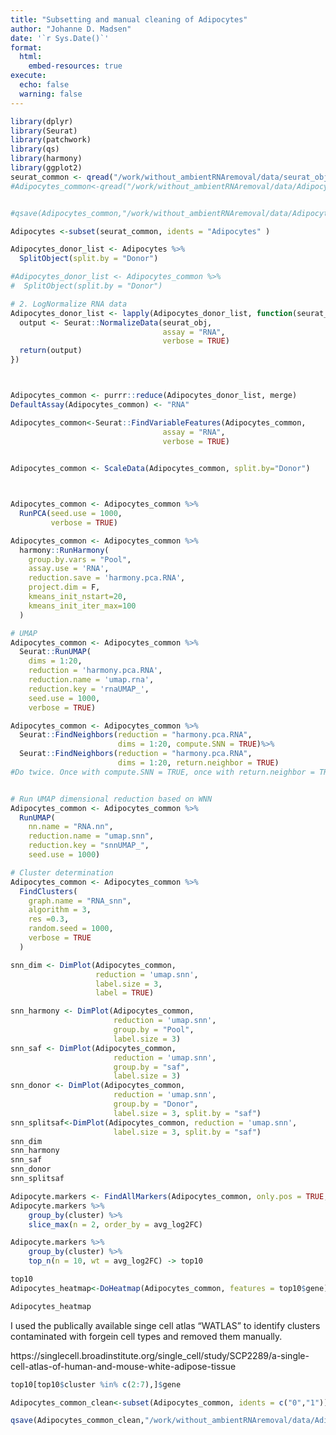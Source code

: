 ```yaml
---
title: "Subsetting and manual cleaning of Adipocytes"
author: "Johanne D. Madsen"
date: '`r Sys.Date()`'
format:
  html:
    embed-resources: true
execute: 
  echo: false
  warning: false
---
```


```r

library(dplyr)
library(Seurat)
library(patchwork)
library(qs)
library(harmony)
library(ggplot2)
seurat_common <- qread("/work/without_ambientRNAremoval/data/seurat_object_annotated.qs")
#Adipocytes_common<-qread("/work/without_ambientRNAremoval/data/Adipocytes_common.qs")


#qsave(Adipocytes_common,"/work/without_ambientRNAremoval/data/Adipocytes_common.qs")
```

```r
Adipocytes <-subset(seurat_common, idents = "Adipocytes" )

Adipocytes_donor_list <- Adipocytes %>%
  SplitObject(split.by = "Donor")

#Adipocytes_donor_list <- Adipocytes_common %>%
#  SplitObject(split.by = "Donor")

# 2. LogNormalize RNA data
Adipocytes_donor_list <- lapply(Adipocytes_donor_list, function(seurat_obj){
  output <- Seurat::NormalizeData(seurat_obj,
                                  assay = "RNA",
                                  verbose = TRUE)
  return(output)
})



Adipocytes_common <- purrr::reduce(Adipocytes_donor_list, merge)
DefaultAssay(Adipocytes_common) <- "RNA"

Adipocytes_common<-Seurat::FindVariableFeatures(Adipocytes_common,
                                  assay = "RNA",
                                  verbose = TRUE)

 
Adipocytes_common <- ScaleData(Adipocytes_common, split.by="Donor")



Adipocytes_common <- Adipocytes_common %>%
  RunPCA(seed.use = 1000,
         verbose = TRUE)
```


```r
Adipocytes_common <- Adipocytes_common %>%
  harmony::RunHarmony(
    group.by.vars = "Pool",
    assay.use = 'RNA',
    reduction.save = 'harmony.pca.RNA',
    project.dim = F,
    kmeans_init_nstart=20,
    kmeans_init_iter_max=100
  )

# UMAP
Adipocytes_common <- Adipocytes_common %>%
  Seurat::RunUMAP(
    dims = 1:20,
    reduction = 'harmony.pca.RNA',
    reduction.name = 'umap.rna',
    reduction.key = 'rnaUMAP_',
    seed.use = 1000,
    verbose = TRUE)

```

```r
Adipocytes_common <- Adipocytes_common %>%
  Seurat::FindNeighbors(reduction = "harmony.pca.RNA",
                        dims = 1:20, compute.SNN = TRUE)%>% 
  Seurat::FindNeighbors(reduction = "harmony.pca.RNA",
                        dims = 1:20, return.neighbor = TRUE)
#Do twice. Once with compute.SNN = TRUE, once with return.neighbor = TRUE. Can't run both


# Run UMAP dimensional reduction based on WNN
Adipocytes_common <- Adipocytes_common %>%
  RunUMAP(
    nn.name = "RNA.nn",
    reduction.name = "umap.snn",
    reduction.key = "snnUMAP_",
    seed.use = 1000)

# Cluster determination
Adipocytes_common <- Adipocytes_common %>%
  FindClusters(
    graph.name = "RNA_snn",
    algorithm = 3,
    res =0.3,
    random.seed = 1000,
    verbose = TRUE
  )

```


```r


snn_dim <- DimPlot(Adipocytes_common,
                   reduction = 'umap.snn',
                   label.size = 3,
                   label = TRUE)

snn_harmony <- DimPlot(Adipocytes_common,
                       reduction = 'umap.snn',
                       group.by = "Pool",
                       label.size = 3)
snn_saf <- DimPlot(Adipocytes_common,
                       reduction = 'umap.snn',
                       group.by = "saf",
                       label.size = 3)
snn_donor <- DimPlot(Adipocytes_common,
                       reduction = 'umap.snn',
                       group.by = "Donor",
                       label.size = 3, split.by = "saf")
snn_splitsaf<-DimPlot(Adipocytes_common, reduction = 'umap.snn',
                       label.size = 3, split.by = "saf")
snn_dim 
snn_harmony
snn_saf
snn_donor
snn_splitsaf

```

```r
Adipocyte.markers <- FindAllMarkers(Adipocytes_common, only.pos = TRUE, min.pct = 0.25, logfc.threshold = 0.25)
Adipocyte.markers %>%
    group_by(cluster) %>%
    slice_max(n = 2, order_by = avg_log2FC)

Adipocyte.markers %>%
    group_by(cluster) %>%
    top_n(n = 10, wt = avg_log2FC) -> top10

top10
Adipocytes_heatmap<-DoHeatmap(Adipocytes_common, features = top10$gene) + NoLegend()

Adipocytes_heatmap
```

I used the publically available singe cell atlas "WATLAS" to identify clusters contaminated with forgein cell types and removed them manually.

https://singlecell.broadinstitute.org/single_cell/study/SCP2289/a-single-cell-atlas-of-human-and-mouse-white-adipose-tissue
```r
top10[top10$cluster %in% c(2:7),]$gene

```

```r
Adipocytes_common_clean<-subset(Adipocytes_common, idents = c("0","1"))

qsave(Adipocytes_common_clean,"/work/without_ambientRNAremoval/data/Adipocytes_common_clean.qs")
```




